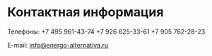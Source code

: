 Контактная информация
=====================

Телефоны:
+7 495 961-43-74
+7 926 625-33-61
+7 905 762-28-23

E-mail:
info@energo-alternativa.ru
